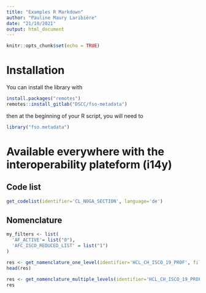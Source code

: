 ```yaml
---
title: "Examples R Markdown"
author: "Pauline Maury Laribière"
date: "21/10/2021"
output: html_document
---
```


```r
knitr::opts_chunk$set(echo = TRUE)
```

# Installation

You can install the library with

```r
install.packages("remotes")
remotes::install_gitlab("DSCC/fso-metadata")
```

then at the beginning of your R script, you will need to 
```r
library("fso.metadata")
```


# Available everywhere with the interoperability plateform (i14y)

## Code list

```r
get_codelist(identifier='CL_NOGA_SECTION', language='de')
```


## Nomenclature
```r
my_filters <- list(
  'AF_ACTIVE'= list("0"),
  'AFC_ISCO_REDUCED_LIST' = list("1")
)
```


```r
res <- get_nomenclature_one_level(identifier='HCL_CH_ISCO_19_PROF', filters=my_filters, level_number=2, language='fr')
head(res)
```

```r
res <- get_nomenclature_multiple_levels(identifier='HCL_CH_ISCO_19_PROF', filters=my_filters, level_from=2, level_to=5, language='de')
res
```



